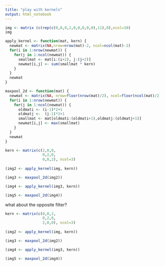 ```yaml
---
title: "play with kernels"
output: html_notebook
---
```


```r
img <- matrix (c(rep(c(0,0,0,1,0,0,0,0,0),11),0),ncol=10)
img
```

```r
apply_kernel <- function(mat, kern) {
  newmat <- matrix(NA,nrow=nrow(mat)-2, ncol=ncol(mat)-2)
  for(i in 1:nrow(newmat)) {
    for(j in 1:ncol(newmat)) {
      smallmat <- mat[i:(i+2), j:(j+2)]
      newmat[i,j] <- sum(smallmat * kern)
    }
  }
  newmat
}

maxpool_2d <- function(mat) {
  newmat <- matrix(NA, nrow=floor(nrow(mat)/2), ncol=floor(ncol(mat)/2))
  for(i in 1:nrow(newmat)) {
    for(j in 1:ncol(newmat)) {
      oldmati <- (i-1)*2+1
      oldmatj <-  (j-1)*2+1
      smallmat <- mat[oldmati:(oldmati+1),oldmatj:(oldmatj+1)]
      newmat[i,j] <- max(smallmat)
    }
  }
  newmat
}
```

```r
kern <- matrix(c(2,0,0,
                 0,2,0,
                 0,0,2), ncol=3)
                 
(img2 <- apply_kernel(img, kern))

(img3 <- maxpool_2d(img2))

(img4 <- apply_kernel(img3, kern))

(img5 <- maxpool_2d(img4))
```


what about the opposite filter?

```r
kern <- matrix(c(0,0,2,
                 0,2,0,
                 2,0,0), ncol=3)
                 
(img2 <- apply_kernel(img, kern))

(img3 <- maxpool_2d(img2))

(img4 <- apply_kernel(img3, kern))

(img5 <- maxpool_2d(img4))
```


